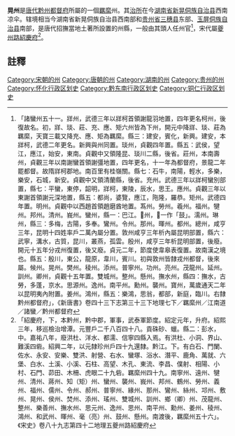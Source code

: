 {{CJK-New-Char|303BC|ver=G}}
'''晃州'''是[[唐代|唐代]][[黔州都督府|黔州都督府]]所屬的一個[[羈縻|羈縻]]州。其[[治所|治所]]在今[[湖南省|湖南省]][[新晃侗族自治县|新晃侗族自治县]]西南凉伞。辖境相当今湖南省新晃侗族自治县西南部和[[贵州省|贵州省]][[三穗县|三穗县]]东部、[[玉屏侗族自治县|玉屏侗族自治县]]南部，是唐代招撫當地土著所設置的州縣，一般由其頭人任州官<ref>「諸蠻州五十一。牂州，武德三年以牂柯首領謝龍羽地置，四年更名柯州，後復故名。初，牂、琰、莊、充、應、矩六州皆為下州，開元中降牂、琰、莊為羈縻，天寶三載又降充、應、矩為羈縻。縣三：建安，賓化，新興。建安，本牂柯，武德二年更名。新興與州同置。琰州，貞觀四年置。縣五：武侯，望江，應江，始安，東南。貞觀中又領隆昆、琰川二縣，後省。莊州，本南壽州，貞觀三年以南謝蠻首領謝彊地置，四年更名，十一年為都督府，景龍二年罷都督。故隋牂柯郡地。南百里有桂嶺關。縣七：石牛，南陽，輕水，多樂，樂安，石城，新安。貞觀中又領清蘭縣，後省。充州。武德三年以牂柯蠻別部置，縣七：平蠻，東停，韶明，牂柯，東陵，辰水，思王。應州。貞觀三年以東謝首領謝元深地置，縣五：都尚，婆覽，應江，陁隆，羅恭。矩州。武德四年置。明州。貞觀中以西趙首領趙磨酋地置。蒍州。勞州。羲州。福州。犍州。邦州。清州。峩州。蠻州，縣一：巴江。𰎼州，𰎼一作「鼓」。濡州。琳州，縣三：多梅，古陽，多奉。鸞州。令州。那州。暉州。都州。總州，咸亨三年，昆明十四姓率戶二萬內屬分置。敦州咸亨三年析內屬昆明部置，縣六：武寧，溝水，古質，昆川，叢燕，孤雲。殷州，咸亨三年析昆明部置，後廢。開元十五年分戎州復置，後又廢。貞元二年，節度使韋皋表復置。故南漢之境也。縣五：殷川，東公，龍原，韋川，賓川。初與敦州皆隸戎州都督，後來屬。候州。晃州。樊州。稜州。添州。普寧州。功州。亮州。茂龍州。延州。訓州。卿州，貞觀十五年置。雙城州。整州。懸州。撫水州，縣四：撫水，古勞，多蓬，京水。思源州。逸州。南平州。勳州。襲州。寶州，萬歲通天二年以昆明夷內附置。姜州。鴻州，縣五：樂鴻，思翁，都部，新庭，臨川。右隸黔州都督府」，《新唐書》卷四十三下志第三十三下地理七下／羈縻州／江南道／諸蠻／黔州都督府</ref>，宋代屬[[夔州路|夔州路]][[紹慶府|紹慶府]]<ref>「紹慶府，下，本黔州，黔中郡，軍事，武泰軍節度。紹定元年，升府。紹熙三年，移巡檢治增潭。元豐戶二千八百四十八。貢硃砂、蠟。縣二：彭水，中。嘉祐八年，廢洪杜、洋水、都濡、信寧四縣入焉。有洪杜、小洞、界山、難溪四砦。紹興二年，以元隸珍州戶四十九還隸。黔江。下。有白石、門闌、佐水、永安、安樂、雙洪、射營、右水、蠻塚、浴水、潛平、鹿角、萬就、六堡、白水、土溪、小溪、石柱、高望、木孔、東流、李昌、僕射、相陽、小村、石門、茆田、木柵、虎眼二十九砦。羈縻州四十九。南寧州、遠州、犍州、清州、蔣州、知（矩）州、蠻州、襲州、峩州、邦州、鶴州、勞州、義州、福州、儒州、令州、郝州、普寧州、緣州、那州、鸞州、絲州、邛州、敷州、晃州、侯州、焚州、添州、瑤州、雙城州、訓州、鄉（卿）州、茂龍州、整州、樂善州、撫水州、思元州、逸州、思州、南平州、勳州、姜州、稜州、鴻州、和武州、暉州、毫（亮）州、鼓州、懸州。南渡後，羈縻州五十六」。《宋史》卷八十九志第四十二地理五夔州路紹慶府</ref>。

==註釋==
{{reflist}}
{{唐朝行政区划小作品}}
[[Category:宋朝的州|Category:宋朝的州]]
[[Category:唐朝的州|Category:唐朝的州]] 
[[Category:湖南的州|Category:湖南的州]]
[[Category:贵州的州|Category:贵州的州]] 
[[Category:怀化行政区划史|Category:怀化行政区划史]]
[[Category:黔东南行政区划史|Category:黔东南行政区划史]]
[[Category:铜仁行政区划史|Category:铜仁行政区划史]]